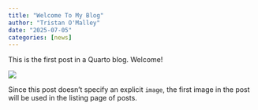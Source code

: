```yaml
---
title: "Welcome To My Blog"
author: "Tristan O'Malley"
date: "2025-07-05"
categories: [news]
---
```


This is the first post in a Quarto blog. Welcome!

![](thumbnail.jpg)

Since this post doesn't specify an explicit `image`, the first image in the post will be used in the listing page of posts.
